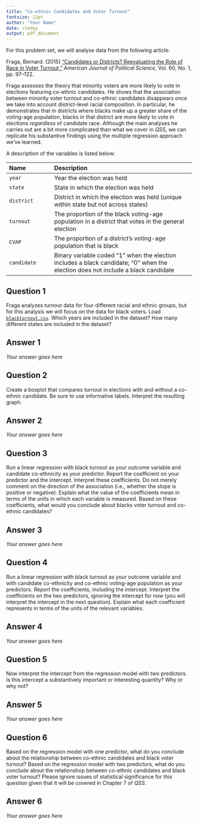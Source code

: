 ```yaml
---
title: "Co-ethnic Candidates and Voter Turnout"
fontsize: 12pt
author: "Your Name"
date: \today
output: pdf_document
---
```

  
For this problem set, we will analyse data from the following article:

Fraga, Bernard. (2015) ["Candidates or Districts? Reevaluating the Role of Race in Voter Turnout,"](http://dx.doi.org/10.1111/ajps.12172) *American Journal of Political Science*, Vol. 60, No. 1, pp. 97--122.

Fraga assesses the theory that minority voters are more likely to vote in elections featuring co-ethnic candidates. He shows that the association between minority voter turnout and co-ethnic candidates disappears once we take into account district-level racial composition. In particular, he demonstrates that in districts where blacks make up a greater share of the voting-age population, blacks in that district are more likely to vote in elections *regardless* of candidate race. Although the main analyses he carries out are a bit more complicated than what we cover in *QSS*, we can replicate his substantive findings using the multiple regression approach we've learned. 

A description of the variables is listed below:

--------------------------------------------------------------------------------
Name                Description
------------------- ------------------------------------------------------------
`year`              Year the election was held

`state`             State in which the election was held

`district`          District in which the election was held (unique within state but not across states)

`turnout`           The proportion of the black voting-age population in a district that votes in the general election

`CVAP`              The proportion of a district's voting-age population that is black

`candidate`         Binary variable coded "1" when the election includes a black candidate; "0" when the election does not include a black candidate

--------------------------------------------------------------------------------

## Question 1

Fraga analyzes turnout data for four different racial and ethnic groups, but for this analysis we will focus on the data for black voters. Load  [`blackturnout.csv`](https://raw.githubusercontent.com/pols1600/pols1600.github.io/master/datasets/prediction/blackturnout.csv). Which years are included in the dataset?  How many different states are included in the dataset? 

## Answer 1

_Your answer goes here_

## Question 2

Create a boxplot that compares turnout in elections with and without a co-ethnic candidate. Be sure to use informative labels. Interpret the resulting graph.

## Answer 2

_Your answer goes here_

## Question 3

Run a linear regression with black turnout as your outcome variable and candidate co-ethnicity as your predictor. Report the coefficient on your predictor and the intercept. Interpret these coefficients. Do not merely comment on the direction of the association (i.e., whether the slope is positive or negative). Explain what the value of the coefficients mean in terms of the units in which each variable is measured. Based on these coefficients, what would you conclude about blacks voter turnout and co-ethnic candidates?

## Answer 3

_Your answer goes here_

## Question 4

Run a linear regression with black turnout as your outcome variable and with candidate co-ethnicity and co-ethnic voting-age population as your predictors. Report the coefficients, including the intercept. Interpret the coefficients on the two predictors, ignoring the intercept for now (you will interpret the intercept in the next question). Explain what each coefficient represents in terms of the units of the relevant variables.

## Answer 4

_Your answer goes here_

## Question 5

Now interpret the intercept from the regression model with two predictors. Is this intercept a substantively important or interesting quantity? Why or why not? 

## Answer 5

_Your answer goes here_

## Question 6

Based on the regression model with one predictor, what do you conclude about the relationship between co-ethnic candidates and black voter turnout?  Based on the regression model with two predictors, what do you conclude about the relationshop between co-ethnic candidates and black voter turnout?  Please ignore issues of statistical significance for this question given that it will be covered in Chapter 7 of *QSS*.

## Answer 6

_Your answer goes here_
